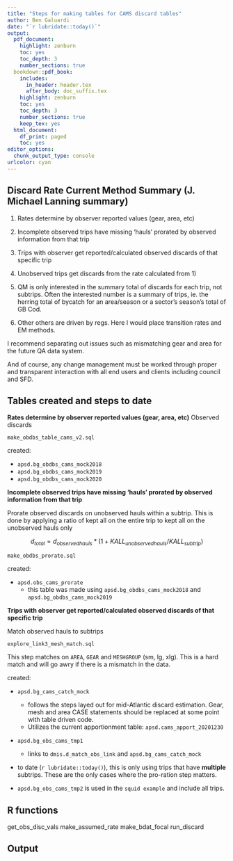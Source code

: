 ```yaml
---
title: "Steps for making tables for CAMS discard tables"
author: Ben Galuardi
date: "`r lubridate::today()`"
output:
  pdf_document: 
    highlight: zenburn
    toc: yes
    toc_depth: 3
    number_sections: true
  bookdown::pdf_book:
    includes:
      in_header: header.tex
      after_body: doc_suffix.tex
    highlight: zenburn
    toc: yes
    toc_depth: 3
    number_sections: true
    keep_tex: yes
  html_document:
    df_print: paged
    toc: yes
editor_options: 
  chunk_output_type: console
urlcolor: cyan
---
```


\newpage

## Discard Rate Current Method Summary (J. Michael Lanning summary)

1) Rates determine by observer reported values (gear, area, etc)
2) Incomplete observed trips have missing 'hauls' prorated by observed information from that trip
3) Trips with observer get reported/calculated observed discards   of that specific trip
4) Unobserved trips get discards from the rate calculated from 1)
5) QM is only interested in the summary total of discards for each trip, not subtrips. Often the interested number is a summary of trips, ie. the herring total of bycatch for an area/season or a sector's season's total of GB Cod.

6) Other others are driven by regs. Here I would place transition rates and EM methods.

I recommend separating out issues such as mismatching gear and area for the future QA data system. 

And of course, any change management must be worked through proper and transparent interaction with all end users and clients including council and  SFD.


## Tables created and steps to date

**Rates determine by observer reported values (gear, area, etc)**
Observed discards

`make_obdbs_table_cams_v2.sql`

created: 

* `apsd.bg_obdbs_cams_mock2018`
* `apsd.bg_obdbs_cams_mock2019`
* `apsd.bg_obdbs_cams_mock2020`

**Incomplete observed trips have missing 'hauls' prorated by observed information from that trip**

Prorate observed discards on unobserved hauls within a subtrip.
This is done by applying a ratio of kept all on the entire trip to kept all on the unobserved hauls only

$$d_{total} = d_{observedhauls}*(1+KALL_{unobserved hauls}/KALL_{subtrip})$$

`make_obdbs_prorate.sql`

created:

* `apsd.obs_cams_prorate`  
	+ this table was made using  `apsd.bg_obdbs_cams_mock2018` and `apsd.bg_obdbs_cams_mock2019`

**Trips with observer get reported/calculated observed discards of that specific trip**

Match observed hauls to subtrips

`explore_link3_mesh_match.sql`

This step matches on `AREA`, `GEAR` and `MESHGROUP` (sm, lg, xlg). This is a hard match and will go awry if there is a mismatch in the data.


created: 

* `apsd.bg_cams_catch_mock`
	+ follows the steps layed out for mid-Atlantic discard estimation. Gear, mesh and area CASE statements should be replaced at some point with table driven code.  
	+ Utilizes the current apportionment table: `apsd.cams_apport_20201230`
* `apsd.bg_obs_cams_tmp1`
	+ links to `dmis.d_match_obs_link` and `apsd.bg_cams_catch_mock`
* to date (`r lubridate::today()`), this is only using trips that have **multiple** subtrips. These are the only cases where the pro-ration step matters. 

*  `apsd.bg_obs_cams_tmp2` is used in the `squid example` and include all trips. 

<!-- **Unobserved trips get discards from the rate calculated from 1)** -->


## R functions

get_obs_disc_vals
make_assumed_rate
make_bdat_focal
run_discard

## Output 

\includegraphics{dest_strata_squid_ex.jpg}


```r

```

